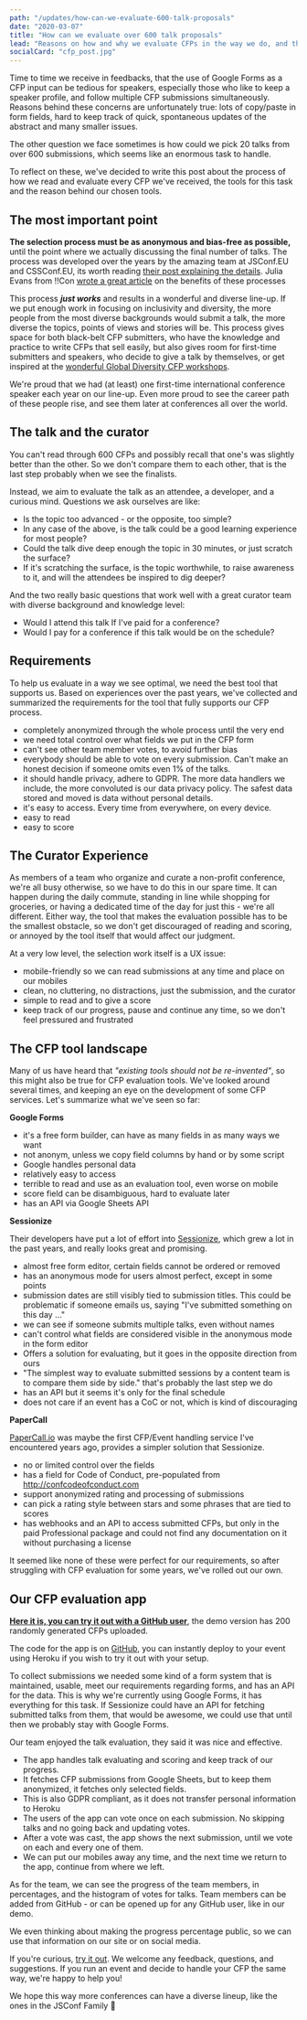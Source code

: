 ```yaml
---
path: "/updates/how-can-we-evaluate-600-talk-proposals"
date: "2020-03-07"
title: "How can we evaluate over 600 talk proposals"
lead: "Reasons on how and why we evaluate CFPs in the way we do, and the about tools that we use to help us."
socialCard: "cfp_post.jpg"
---
```


Time to time we receive in feedbacks, that the use of Google Forms as a CFP input can be tedious for speakers,
especially those who like to keep a speaker profile, and follow multiple CFP submissions simultaneously.
Reasons behind these concerns are unfortunately true: lots of copy/paste in form fields, hard to keep track of quick, spontaneous updates of the abstract
and many smaller issues.

The other question we face sometimes is how could we pick 20 talks from over 600 submissions, which seems like an enormous task to handle.

To reflect on these, we've decided to write this post about the process of how we read and evaluate every CFP we've received,
the tools for this task and the reason behind our chosen tools.

## The most important point

**The selection process must be as anonymous and bias-free as possible,** until the point where we actually
discussing the final number of talks. The process was developed over the years by the amazing team at JSConf.EU and CSSConf.EU,
its worth reading [their post explaining the details](https://blog.cssconf.eu/2015/08/15/a-talk-selection-process-explained/).
Julia Evans from !!Con [wrote a great article](https://jvns.ca/blog/2014/06/06/should-my-conference-do-anonymous-review/) on the benefits of these processes

This process **_just works_** and results in a wonderful and diverse line-up. If we put enough work in focusing on inclusivity and diversity,
the more people from the most diverse backgrounds would submit a talk, the more diverse the topics, points of views and stories will be.
This process gives space for both black-belt CFP submitters, who have the knowledge and practice to write CFPs that sell easily,
but also gives room for first-time submitters and speakers, who decide to give a talk by themselves, or get inspired at the [wonderful
Global Diversity CFP workshops](https://www.globaldiversitycfpday.com/).

We're proud that we had (at least) one first-time international conference speaker each year on our line-up.
Even more proud to see the career path of these people rise, and see them later at conferences all over the world.

## The talk and the curator

You can't read through 600 CFPs and possibly recall that one's was slightly better than the other. So we don't compare them to each other,
that is the last step probably when we see the finalists.

Instead, we aim to evaluate the talk as an attendee, a developer, and a curious mind. Questions we ask ourselves are like:

- Is the topic too advanced - or the opposite, too simple?
- In any case of the above, is the talk could be a good learning experience for most people?
- Could the talk dive deep enough the topic in 30 minutes, or just scratch the surface?
- If it's scratching the surface, is the topic worthwhile, to raise awareness to it, and will the attendees be inspired to dig deeper?

And the two really basic questions that work well with a great curator team with diverse background and knowledge level:

- Would I attend this talk If I've paid for a conference?
- Would I pay for a conference if this talk would be on the schedule?

## Requirements

To help us evaluate in a way we see optimal, we need the best tool that supports us. Based on experiences over the past years,
we've collected and summarized the requirements for the tool that fully supports our CFP process.

- completely anonymized through the whole process until the very end
- we need total control over what fields we put in the CFP form
- can't see other team member votes, to avoid further bias
- everybody should be able to vote on every submission. Can't make an honest decision if someone omits even 1% of the talks.
- it should handle privacy, adhere to GDPR. The more data handlers we include, the more convoluted is our data privacy policy.
The safest data stored and moved is data without personal details.
- it's easy to access. Every time from everywhere, on every device.
- easy to read
- easy to score

## The Curator Experience

As members of a team who organize and curate a non-profit conference, we're all busy otherwise, so we have to do this in our spare time.
It can happen during the daily commute, standing in line while shopping for groceries, or having a dedicated time of the day for just this - we're all different.
Either way, the tool that makes the evaluation possible has to be the smallest obstacle, so we don't get discouraged of reading and scoring,
or annoyed by the tool itself that would affect our judgment.

At a very low level, the selection work itself is a UX issue:

- mobile-friendly so we can read submissions at any time and place on our mobiles
- clean, no cluttering, no distractions, just the submission, and the curator
- simple to read and to give a score
- keep track of our progress, pause and continue any time, so we don't feel pressured and frustrated


## The CFP tool landscape

Many of us have heard that _"existing tools should not be re-invented"_, so this might also be true for CFP evaluation tools. We've looked around several times,
and keeping an eye on the development of some CFP services. Let's summarize what we've seen so far:

**Google Forms**

- it's a free form builder, can have as many fields in as many ways we want
- not anonym, unless we copy field columns by hand or by some script
- Google handles personal data
- relatively easy to access
- terrible to read and use as an evaluation tool, even worse on mobile
- score field can be disambiguous, hard to evaluate later
- has an API via Google Sheets API

**Sessionize**

Their developers have put a lot of effort into [Sessionize](https://sessionize.com/), which grew a lot in the past years, and really looks great and promising.

- almost free form editor, certain fields cannot be ordered or removed
- has an anonymous mode for users almost perfect, except in some points
 - submission dates are still visibly tied to submission titles. This could be problematic if someone emails us, saying "I've submitted something on this day ..."
 - we can see if someone submits multiple talks, even without names
 - can't control what fields are considered visible in the anonymous mode in the form editor
- Offers a solution for evaluating, but it goes in the opposite direction from ours
 - "The simplest way to evaluate submitted sessions by a content team is to compare them side by side." that's probably the last step we do
- has an API but it seems it's only for the final schedule
- does not care if an event has a CoC or not, which is kind of discouraging


**PaperCall**

[PaperCall.io](https://www.papercall.io/) was maybe the first CFP/Event handling service I've encountered years ago, provides a simpler solution that Sessionize.

- no or limited control over the fields
- has a field for Code of Conduct, pre-populated from http://confcodeofconduct.com
- support anonymized rating and processing of submissions
- can pick a rating style between stars and some phrases that are tied to scores
- has webhooks and an API to access submitted CFPs, but only in the paid Professional package and could not find any documentation on it without purchasing a license

It seemed like none of these were perfect for our requirements, so after struggling with CFP evaluation for some years, we've rolled out our own.

## Our CFP evaluation app

**[Here it is, you can try it out with a GitHub user](https://cfp-vote.herokuapp.com/)**, the demo version has 200 randomly generated CFPs uploaded.

<a href="https://cfp-vote.herokuapp.com/"><PostImage src="app-example" alt="Some screens saved from our demo CFP app" /></a>

The code for the app is on [GitHub](https://github.com/JSConfBp/cfp-vote), you can instantly deploy to your event using Heroku if you wish to try it out with your setup.

To collect submissions we needed some kind of a form system that is maintained, usable, meet our requirements regarding forms, and has an API for the data.
This is why we're currently using Google Forms, it has everything for this task. If Sessionize could have an API for fetching submitted talks from them,
that would be awesome, we could use that until then we probably stay with Google Forms.

Our team enjoyed the talk evaluation, they said it was nice and effective.

- The app handles talk evaluating and scoring and keep track of our progress.
- It fetches CFP submissions from Google Sheets, but to keep them anonymized, it fetches only selected fields.
- This is also GDPR compliant, as it does not transfer personal information to Heroku
- The users of the app can vote once on each submission. No skipping talks and no going back and updating votes.
- After a vote was cast, the app shows the next submission, until we vote on each and every one of them.
- We can put our mobiles away any time, and the next time we return to the app, continue from where we left.

As for the team, we can see the progress of the team members, in percentages, and the histogram of votes for talks.
Team members can be added from GitHub - or can be opened up for any GitHub user, like in our demo.

We even thinking about making the progress percentage public, so we can use that information on our site or on social media.

If you're curious, [try it out](https://cfp-vote.herokuapp.com/). We welcome any feedback, questions, and suggestions. If you run an event
and decide to handle your CFP the same way, we're happy to help you!

We hope this way more conferences can have a diverse lineup, like the ones in the JSConf Family 💖
